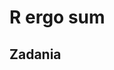 # R ergo sum {#ergosum}

<!-- - wyrażenia (e.g. 2 + 2) -->
<!-- - typy -->
<!-- - integer diision, modulo, exponentiation -->
<!-- - obiekty (zmienne) -->
<!-- - działania na obiektach -->
<!-- - operator przypisania + działanie w pamięci -->
<!-- - błędy/ostrzeżenia -->
<!-- - komentarze -->
<!-- - czytelność kodu/ styl -->

## Zadania
